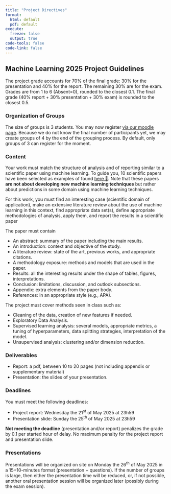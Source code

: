 ```yaml
---
title: "Project Directives"
format: 
  html: default
  pdf: default
execute: 
  freeze: false
  output: true
code-tools: false
code-link: false
---
```


<!-- ::: {.callout-important}
## ATTENTION
🏗 *This section is still under development (to be updated soon)* 🏗
::: -->

## Machine Learning 2025 Project Guidelines

The project grade accounts for 70% of the final grade: 30% for the presentation and 40% for the report. The remaining 30% are for the exam. Grades are from 1 to 6 (Absent=0), rounded to the closest 0.1. The final grade (40% report + 30% presentation + 30% exam) is rounded to the closest 0.5.

### Organization of Groups

The size of groups is 3 students. You may now register [via our moodle page](https://moodle.unil.ch/mod/choicegroup/view.php?id=1889003). Because we do not know the final number of participants yet, we may create groups of 4 by the end of the grouping process. By default, only groups of 3 can register for the moment.

<!-- ### Evaluation Criteria

::: callout-important
## Criteria for the report and presentation
The criteria for the report and presentation will be provided later.
::: -->

<!-- ::: panel-tabset

#### Report

| Aspect                                                                                                | Choice of techniques | Implementation  | Interpretation  | Reporting quality (texts, graphs, tables) | Weight          |
|-------------------------------------------------------------------------------------------------------|----------------------|-----------------|-----------------|-------------------------------------------|-----------------|
| Data preprocessing: cleaning, scaling, feature engineering, missing data, exploration, representation | 2                    | 3               | 2               | 3                                         | 10              |
| Model selection and implementation: model choices, splitting methods, metrics, variable selection     | 7                    | 7               | 6               | 5                                         | 25              |
| Tuning: hyperparameters, solving overfitting, balancing                                               | 6                    | 5               | 3               | 1                                         | 15              |
| Interpretability: methods and application                                                             | 7                    | 3               | 7               | 3                                         | 20              |
| Unsupervised method: clustering, dimension reduction                                                  | 3                    | 2               | 4               | 1                                         | 10              |
| Global appreciation: clarity, structure, concept integration, appropriate vocabulary, originality     | -                    | -               | -               | -                                         | 20              |
| Overall weight                                                                                        | -                    | -               | -               | -                                         | 100             |

: {.responsive-md .hover tbl-colwidths="[30,15,20,18,20,10]"}

#### Presentation

| Aspect                                                            | Weight          |
|-------------------------------------------------------------------|-----------------|
| Delivery: quality of slides, completeness                         | 25              |
| Clarity: organization, logic, engagement, voice.                  | 15              |
| Time management                                                   | 15              |
| Q&A session: understanding, correct answer, clarity (no ambiguity)| 25              |
| Overall impression                                                | 20              |
| Overall weight                                                    | 100             |

: {.responsive-md .hover}

:::

::: {.callout-note}
- Grade (Absent=0, min=1, max=6) weighted average
- Each graded 1 (absent/non satisfactory) up to 5 (completely); eventually 5.5 (outstanding)
::: -->

<!-- ### Originality And Style -->

<!-- The project consists of an original analysis of one data set. We encourage the data set to be extracted from the [sources provided on the webpage of the course](https://do-unil.github.io/mlba/resources/data_acquisition/data_sources.html) or alternatively use [web scraping to gather novel data](https://do-unil.github.io/mlba/resources/data_acquisition/web_scraping_api.html). If you decide to use another one, please ask us a validation. In any case, the data source must be given. -->

<!-- If the data comes from a previous analysis, then your analysis must have new elements (new models, features, outcome labels, approaches, interpretations, etc.). In such case, this analysis must be explained, and the original aspects of the new analysis must be made clear, for example, being transparent on the important differences between your and the previous analysis. -->

<!-- ### Template and Writing -->

### Content
Your work must match the structure of analysis and of reporting similar to a scientific paper using machine learning. To guide you, 10 scientific papers have been selected as examples of found [here 📁](https://github.com/do-unil/mlba/tree/main/assessments/papers). Note that these papers **are not about developing new machine learning techniques** but rather about predictions in some domain using machine learning techniques.

For this work, you must find an interesting case (scientific domain of application), make an extensive literature review about the use of machine learning in this context, find appropriate data set(s), define appropriate methodologies of analysis, apply them, and report the results in a scientific paper

The paper must contain

- An abstract: summary of the paper including the main results.
- An introduction: context and objective of the study.
- A literature review: state of the art, previous works, and appropriate citations.
- A methodology exposure: methods and models that are used in the paper.
- Results: all the interesting results under the shape of tables, figures, interpretations.
- Conclusion: limitations, discussion, and outlook subsections.
- Appendix: extra elements from the paper body.
- References: in an appropriate style (e.g., APA).

The project must cover methods seen in class such as:

- Cleaning of the data, creation of new features if needed.
- Exploratory Data Analysis.
- Supervised learning analysis: several models, appropriate metrics, a tuning of hyperparameters, data splitting strategies, interpretation of the model.
- Unsupervised analysis: clustering and/or dimension reduction.

### Deliverables

-  Report: a pdf, between 10 to 20 pages (not including appendix or supplementary material)
-  Presentation: the slides of your presentation. 

### Deadlines

You must meet the following deadlines: 

-  Project report: Wednesday the 21^st^ of May 2025 at 23h59
-  Presentation slide: Sunday the 25^th^ of May 2025 at 23h59

**Not meeting the deadline** (presentation and/or report) penalizes the grade by 0.1 per started hour of delay. No maximum penalty for the project report and presentation slide.

### Presentations

Presentations will be organized on site on Monday the 26^th^ of May 2025 in a 15+10-minutes format (presentation + questions).
If the number of groups is large, then either the presentation time will be reduced, or, if not possible, another oral presentation session will be organized later (possibly during the exam session).
